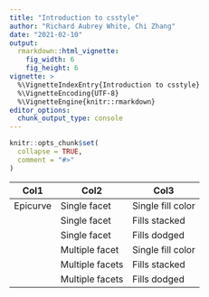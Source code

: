 ```yaml
---
title: "Introduction to csstyle"
author: "Richard Aubrey White, Chi Zhang"
date: "2021-02-10"
output:
  rmarkdown::html_vignette:
    fig_width: 6
    fig_height: 6
vignette: >
  %\VignetteIndexEntry{Introduction to csstyle}
  %\VignetteEncoding{UTF-8}
  %\VignetteEngine{knitr::rmarkdown}
editor_options: 
  chunk_output_type: console
---
```


```r
knitr::opts_chunk$set(
  collapse = TRUE,
  comment = "#>"
)
```

| Col1     | Col2            | Col3              |
|----------|-----------------|-------------------|
| Epicurve | Single facet    | Single fill color |
|          | Single facet    | Fills stacked     |
|          | Single facet    | Fills dodged      |
|          | Multiple facet  | Single fill color |
|          | Multiple facets | Fills stacked     |
|          | Multiple facets | Fills dodged      |
